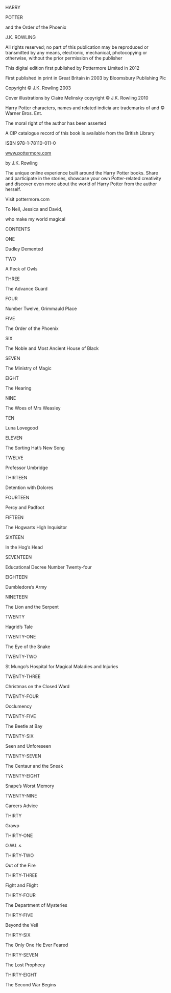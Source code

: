HARRY

POTTER

and the Order of the Phoenix

J.K. ROWLING

All rights reserved; no part of this publication may be reproduced or transmitted by any means, electronic, mechanical, photocopying or otherwise, without the prior permission of the publisher

This digital edition first published by Pottermore Limited in 2012

First published in print in Great Britain in 2003 by Bloomsbury Publishing Plc

Copyright © J.K. Rowling 2003

Cover illustrations by Claire Melinsky copyright © J.K. Rowling 2010

Harry Potter characters, names and related indicia are trademarks of and © Warner Bros. Ent.

The moral right of the author has been asserted

A CIP catalogue record of this book is available from the British Library

ISBN 978-1-78110-011-0

www.pottermore.com

by J.K. Rowling

The unique online experience built around the Harry Potter books. Share and participate in the stories, showcase your own Potter-related creativity and discover even more about the world of Harry Potter from the author herself.

Visit pottermore.com

To Neil, Jessica and David,

who make my world magical

CONTENTS

ONE

Dudley Demented

TWO

A Peck of Owls

THREE

The Advance Guard

FOUR

Number Twelve, Grimmauld Place

FIVE

The Order of the Phoenix

SIX

The Noble and Most Ancient House of Black

SEVEN

The Ministry of Magic

EIGHT

The Hearing

NINE

The Woes of Mrs Weasley

TEN

Luna Lovegood

ELEVEN

The Sorting Hat’s New Song

TWELVE

Professor Umbridge

THIRTEEN

Detention with Dolores

FOURTEEN

Percy and Padfoot

FIFTEEN

The Hogwarts High Inquisitor

SIXTEEN

In the Hog’s Head

SEVENTEEN

Educational Decree Number Twenty-four

EIGHTEEN

Dumbledore’s Army

NINETEEN

The Lion and the Serpent

TWENTY

Hagrid’s Tale

TWENTY-ONE

The Eye of the Snake

TWENTY-TWO

St Mungo’s Hospital for Magical Maladies and Injuries

TWENTY-THREE

Christmas on the Closed Ward

TWENTY-FOUR

Occlumency

TWENTY-FIVE

The Beetle at Bay

TWENTY-SIX

Seen and Unforeseen

TWENTY-SEVEN

The Centaur and the Sneak

TWENTY-EIGHT

Snape’s Worst Memory

TWENTY-NINE

Careers Advice

THIRTY

Grawp

THIRTY-ONE

O.W.L.s

THIRTY-TWO

Out of the Fire

THIRTY-THREE

Fight and Flight

THIRTY-FOUR

The Department of Mysteries

THIRTY-FIVE

Beyond the Veil

THIRTY-SIX

The Only One He Ever Feared

THIRTY-SEVEN

The Lost Prophecy

THIRTY-EIGHT

The Second War Begins


